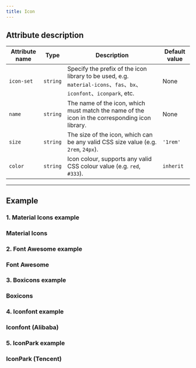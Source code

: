 ```yaml
---
title: Icon
---
```


## Attribute description
| Attribute name     | Type     | Description                                                                                           | Default value    |
| ---------- | -------- | ---------------------------------------------------------------------------------------------- | --------- |
| `icon-set` | `string` | Specify the prefix of the icon library to be used, e.g. `material-icons`、`fas`、`bx`、`iconfont`、`iconpark`, etc. | None         |
| `name`     | `string` | The name of the icon, which must match the name of the icon in the corresponding icon library.                                                           | None         |
| `size`     | `string` | The size of the icon, which can be any valid CSS size value (e.g. `2rem`, `24px`).                                       | `'1rem'`  |
| `color`    | `string` | Icon colour, supports any valid CSS colour value (e.g. `red`, `#333`).                                        | `inherit` |
---
## Example
### 1. Material Icons example

<air-previewer size="large">
<div>
  <h3>Material Icons</h3>
  <air-icon icon-set='material-icons' name='favorite' size='3rem' color='red'></air-icon>
<air-icon icon-set='material-icons' name='home' size='3rem' color='blue'></air-icon>
</div>
</air-previewer>

### 2. Font Awesome example

<air-previewer size="large">
<div>
  <h3>Font Awesome</h3>
<air-icon icon-set='fas' name='heart' size='3rem' color='green'></air-icon>
<air-icon icon-set='fas' name='home' size='3rem' color='purple'></air-icon>
</div>
</air-previewer>

### 3. Boxicons example

<air-previewer size="large">
<div>
  <h3>Boxicons</h3>
<air-icon icon-set='bx' name='bell' size='3rem' color='orange'></air-icon>
<air-icon icon-set='bxs' name='star' size='3rem' color='purple'></air-icon>
</div>
</air-previewer>

### 4. Iconfont example

<air-previewer size="large">
<div>
  <h3>Iconfont (Alibaba)</h3>
<air-icon icon-set='iconfont' name='home' size='3rem' color='pink'></air-icon>
<air-icon icon-set='iconfont' name='bell' size='3rem' color='brown'></air-icon>
</div>
</air-previewer>

### 5. IconPark example

<air-previewer size="large">
<div>
<h3>IconPark (Tencent)</h3>
<air-icon icon-set='iconpark' name='home' size='3rem' color='blue'></air-icon>
<air-icon icon-set='iconpark' name='heart' size='3rem' color='orange'></air-icon>
</div>
</air-previewer>